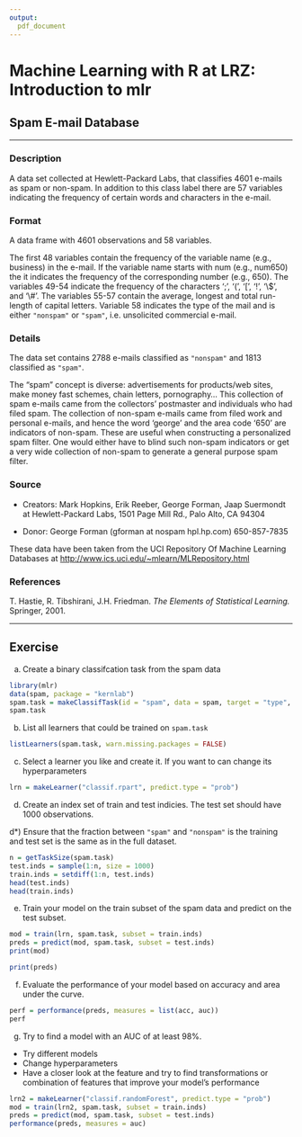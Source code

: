 ```yaml
---
output:
  pdf_document
---
```


# Machine Learning with R at LRZ: Introduction to mlr

## Spam E-mail Database


--------------------


### Description

A data set collected at Hewlett-Packard Labs, that classifies 4601 e-mails as spam or non-spam. In addition to this class label there are 57 variables indicating the frequency of certain words and characters in the e-mail.

### Format

A data frame with 4601 observations and 58 variables.

The first 48 variables contain the frequency of the variable name (e.g., business) in the e-mail. If the variable name starts with num (e.g., num650) the it indicates the frequency of the corresponding number (e.g., 650). The variables 49-54 indicate the frequency of the characters ‘;’, ‘(’, ‘\[’, ‘!’, ‘\\$’, and ‘\\#’. The variables 55-57 contain the average, longest and total run-length of capital letters. Variable 58 indicates the type of the mail and is either `"nonspam"` or `"spam"`, i.e. unsolicited commercial e-mail.

### Details

The data set contains 2788 e-mails classified as `"nonspam"` and 1813 classified as `"spam"`.

The “spam” concept is diverse: advertisements for products/web sites, make money fast schemes, chain letters, pornography... This collection of spam e-mails came from the collectors' postmaster and individuals who had filed spam. The collection of non-spam e-mails came from filed work and personal e-mails, and hence the word 'george' and the area code '650' are indicators of non-spam. These are useful when constructing a personalized spam filter. One would either have to blind such non-spam indicators or get a very wide collection of non-spam to generate a general purpose spam filter.

### Source

*   Creators: Mark Hopkins, Erik Reeber, George Forman, Jaap Suermondt at Hewlett-Packard Labs, 1501 Page Mill Rd., Palo Alto, CA 94304

*   Donor: George Forman (gforman at nospam hpl.hp.com) 650-857-7835


These data have been taken from the UCI Repository Of Machine Learning Databases at [http://www.ics.uci.edu/~mlearn/MLRepository.html](http://www.ics.uci.edu/~mlearn/MLRepository.html)

### References

T. Hastie, R. Tibshirani, J.H. Friedman. _The Elements of Statistical Learning._ Springer, 2001.

---------------

## Exercise

a) Create a binary classifcation task from the spam data

```r
library(mlr)
data(spam, package = "kernlab")
spam.task = makeClassifTask(id = "spam", data = spam, target = "type", positive = "spam")
spam.task
```

b) List all learners that could be trained on `spam.task`

```r
listLearners(spam.task, warn.missing.packages = FALSE)
```

c) Select a learner you like and create it. If you want to can change its hyperparameters

```r
lrn = makeLearner("classif.rpart", predict.type = "prob")
```

d) Create an index set of train and test indicies. The test set should have 1000 observations.

d*) Ensure that the fraction between `"spam"` and `"nonspam"` is the training and test set is the same as in the full dataset.

```r
n = getTaskSize(spam.task)
test.inds = sample(1:n, size = 1000)
train.inds = setdiff(1:n, test.inds)
head(test.inds)
head(train.inds)
```

e) Train your model on the train subset of the spam data and predict on the test subset.

```r
mod = train(lrn, spam.task, subset = train.inds)
preds = predict(mod, spam.task, subset = test.inds)
print(mod)

print(preds)
```

f) Evaluate the performance of your model based on accuracy and area under the curve.

```r
perf = performance(preds, measures = list(acc, auc))
perf
```

g) Try to find a model with an AUC of at least 98%.
- Try different models
- Change hyperparameters
- Have a closer look at the feature and try to find transformations or combination of features that improve your model's performance

```r
lrn2 = makeLearner("classif.randomForest", predict.type = "prob")
mod = train(lrn2, spam.task, subset = train.inds)
preds = predict(mod, spam.task, subset = test.inds)
performance(preds, measures = auc)
```
